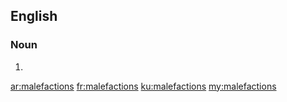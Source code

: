 ==English==

===Noun===
{{head|en}}

# {{plural of|malefaction}}

[[ar:malefactions]]
[[fr:malefactions]]
[[ku:malefactions]]
[[my:malefactions]]